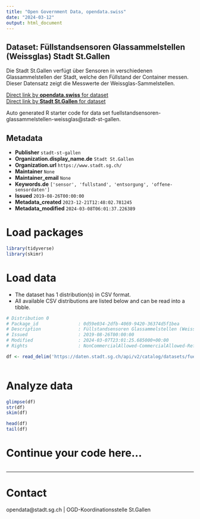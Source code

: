```yaml
---
title: "Open Government Data, opendata.swiss"
date: "2024-03-12"
output: html_document
---
```


## Dataset: Füllstandsensoren Glassammelstellen (Weissglas) Stadt St.Gallen

Die Stadt St.Gallen verfügt über Sensoren in verschiedenen Glassammelstellen der Stadt, welche den Füllstand der Container messen. Dieser Datensatz zeigt die Messwerte der Weissglas-Sammelstellen.

[Direct link by **opendata.swiss** for dataset](https://opendata.swiss/de/dataset/fullstandsensoren-glassammelstellen-weissglas)<br>
[Direct link by **Stadt St.Gallen** for dataset](https://daten.stadt.sg.ch/explore/dataset/fuellstandsensoren-glassammelstellen-weissglas/)

Auto generated R starter code for data set fuellstandsensoren-glassammelstellen-weissglas@stadt-st-gallen.

## Metadata

- **Publisher** `stadt-st-gallen`
- **Organization.display_name.de** `Stadt St.Gallen`
- **Organization.url** `https://www.stadt.sg.ch/`
- **Maintainer** `None`
- **Maintainer_email** `None`
- **Keywords.de** `['sensor', 'fullstand', 'entsorgung', 'offene-sensordaten']`
- **Issued** `2019-08-26T00:00:00`
- **Metadata_created** `2023-12-21T12:48:02.781245`
- **Metadata_modified** `2024-03-08T06:01:37.226389`


# Load packages

```r

library(tidyverse)
library(skimr)

```

# Load data

-   The dataset has 1 distribution(s) in CSV format.
-   All available CSV distributions are listed below and can be read into a tibble.

```r

# Distribution 0
# Package_id               : 0d59e034-2dfb-4069-9420-36374d5f1bea
# Description              : Füllstandsensoren Glassammelstellen (Weissglas) Stadt St.Gallen (csv)
# Issued                   : 2019-08-26T00:00:00
# Modified                 : 2024-03-07T23:01:25.685000+00:00
# Rights                   : NonCommercialAllowed-CommercialAllowed-ReferenceRequired

df <- read_delim('https://daten.stadt.sg.ch/api/v2/catalog/datasets/fuellstandsensoren-glassammelstellen-weissglas/exports/csv')



```

# Analyze data

```r

glimpse(df)
str(df)
skim(df)

head(df)
tail(df)

```

# Continue your code here...

```r

```

------------------------------------------------------------------------

# Contact

opendata@stadt.sg.ch | OGD-Koordinationsstelle St.Gallen
